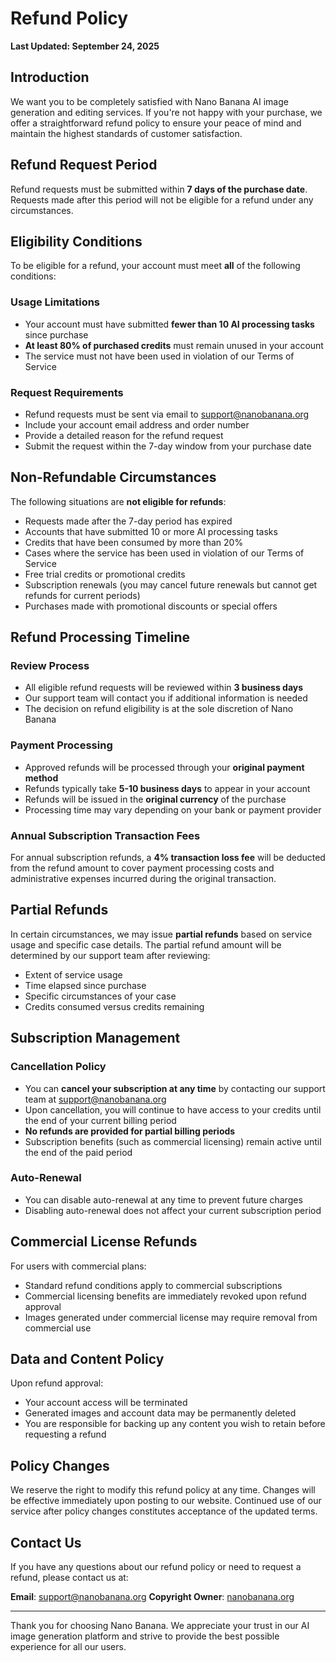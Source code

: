 # Refund Policy

**Last Updated: September 24, 2025**

## Introduction

We want you to be completely satisfied with Nano Banana AI image generation and editing services. If you're not happy with your purchase, we offer a straightforward refund policy to ensure your peace of mind and maintain the highest standards of customer satisfaction.

## Refund Request Period

Refund requests must be submitted within **7 days of the purchase date**. Requests made after this period will not be eligible for a refund under any circumstances.

## Eligibility Conditions

To be eligible for a refund, your account must meet **all** of the following conditions:

### Usage Limitations

- Your account must have submitted **fewer than 10 AI processing tasks** since purchase
- **At least 80% of purchased credits** must remain unused in your account
- The service must not have been used in violation of our Terms of Service

### Request Requirements

- Refund requests must be sent via email to [support@nanobanana.org](mailto:support@nanobanana.org)
- Include your account email address and order number
- Provide a detailed reason for the refund request
- Submit the request within the 7-day window from your purchase date

## Non-Refundable Circumstances

The following situations are **not eligible for refunds**:

- Requests made after the 7-day period has expired
- Accounts that have submitted 10 or more AI processing tasks
- Credits that have been consumed by more than 20%
- Cases where the service has been used in violation of our Terms of Service
- Free trial credits or promotional credits
- Subscription renewals (you may cancel future renewals but cannot get refunds for current periods)
- Purchases made with promotional discounts or special offers

## Refund Processing Timeline

### Review Process

- All eligible refund requests will be reviewed within **3 business days**
- Our support team will contact you if additional information is needed
- The decision on refund eligibility is at the sole discretion of Nano Banana

### Payment Processing

- Approved refunds will be processed through your **original payment method**
- Refunds typically take **5-10 business days** to appear in your account
- Refunds will be issued in the **original currency** of the purchase
- Processing time may vary depending on your bank or payment provider

### Annual Subscription Transaction Fees

For annual subscription refunds, a **4% transaction loss fee** will be deducted from the refund amount to cover payment processing costs and administrative expenses incurred during the original transaction.

## Partial Refunds

In certain circumstances, we may issue **partial refunds** based on service usage and specific case details. The partial refund amount will be determined by our support team after reviewing:

- Extent of service usage
- Time elapsed since purchase
- Specific circumstances of your case
- Credits consumed versus credits remaining

## Subscription Management

### Cancellation Policy

- You can **cancel your subscription at any time** by contacting our support team at [support@nanobanana.org](mailto:support@nanobanana.org)
- Upon cancellation, you will continue to have access to your credits until the end of your current billing period
- **No refunds are provided for partial billing periods**
- Subscription benefits (such as commercial licensing) remain active until the end of the paid period

### Auto-Renewal

- You can disable auto-renewal at any time to prevent future charges
- Disabling auto-renewal does not affect your current subscription period

## Commercial License Refunds

For users with commercial plans:

- Standard refund conditions apply to commercial subscriptions
- Commercial licensing benefits are immediately revoked upon refund approval
- Images generated under commercial license may require removal from commercial use

## Data and Content Policy

Upon refund approval:

- Your account access will be terminated
- Generated images and account data may be permanently deleted
- You are responsible for backing up any content you wish to retain before requesting a refund

## Policy Changes

We reserve the right to modify this refund policy at any time. Changes will be effective immediately upon posting to our website. Continued use of our service after policy changes constitutes acceptance of the updated terms.

## Contact Us

If you have any questions about our refund policy or need to request a refund, please contact us at:

**Email**: [support@nanobanana.org](mailto:support@nanobanana.org)
**Copyright Owner**: [nanobanana.org](http://nanobanana.org)

---

Thank you for choosing Nano Banana. We appreciate your trust in our AI image generation platform and strive to provide the best possible experience for all our users.
